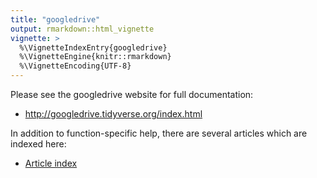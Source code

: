 ```yaml
---
title: "googledrive"
output: rmarkdown::html_vignette
vignette: >
  %\VignetteIndexEntry{googledrive}
  %\VignetteEngine{knitr::rmarkdown}
  %\VignetteEncoding{UTF-8}
---
```


Please see the googledrive website for full documentation:

  * <http://googledrive.tidyverse.org/index.html>
  
In addition to function-specific help, there are several articles which are indexed here:

  * [Article index](http://googledrive.tidyverse.org/articles/index.html)
